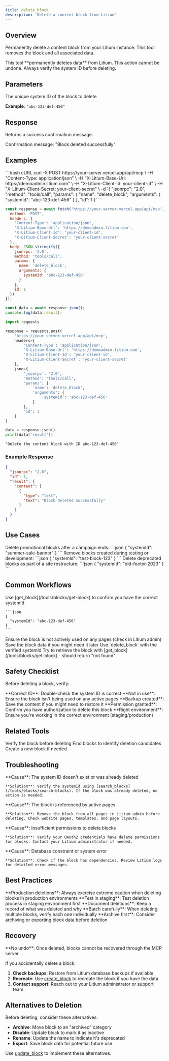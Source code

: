 ```yaml
---
title: delete_block
description: 'Delete a content block from Litium'
---
```


## Overview

Permanently delete a content block from your Litium instance. This tool removes the block and all associated data.

<Warning>
  This tool **permanently deletes data** from Litium. This action cannot be undone. Always verify the system ID before deleting.
</Warning>

## Parameters

<ParamField path="systemId" type="string" required>
  The unique system ID of the block to delete
  
  **Example**: `"abc-123-def-456"`
</ParamField>

## Response

Returns a success confirmation message.

<ResponseField name="message" type="string">
  Confirmation message: "Block deleted successfully"
</ResponseField>

## Examples

<CodeGroup>
```bash cURL
curl -X POST https://your-server.vercel.app/api/mcp \
  -H "Content-Type: application/json" \
  -H "X-Litium-Base-Url: https://demoadmin.litium.com" \
  -H "X-Litium-Client-Id: your-client-id" \
  -H "X-Litium-Client-Secret: your-client-secret" \
  -d '{
    "jsonrpc": "2.0",
    "method": "tools/call",
    "params": {
      "name": "delete_block",
      "arguments": {
        "systemId": "abc-123-def-456"
      }
    },
    "id": 1
  }'
```

```javascript JavaScript
const response = await fetch('https://your-server.vercel.app/api/mcp', {
  method: 'POST',
  headers: {
    'Content-Type': 'application/json',
    'X-Litium-Base-Url': 'https://demoadmin.litium.com',
    'X-Litium-Client-Id': 'your-client-id',
    'X-Litium-Client-Secret': 'your-client-secret'
  },
  body: JSON.stringify({
    jsonrpc: '2.0',
    method: 'tools/call',
    params: {
      name: 'delete_block',
      arguments: {
        systemId: 'abc-123-def-456'
      }
    },
    id: 1
  })
});

const data = await response.json();
console.log(data.result);
```

```python Python
import requests

response = requests.post(
    'https://your-server.vercel.app/api/mcp',
    headers={
        'Content-Type': 'application/json',
        'X-Litium-Base-Url': 'https://demoadmin.litium.com',
        'X-Litium-Client-Id': 'your-client-id',
        'X-Litium-Client-Secret': 'your-client-secret'
    },
    json={
        'jsonrpc': '2.0',
        'method': 'tools/call',
        'params': {
            'name': 'delete_block',
            'arguments': {
                'systemId': 'abc-123-def-456'
            }
        },
        'id': 1
    }
)

data = response.json()
print(data['result'])
```

```text Natural Language (AI)
"Delete the content block with ID abc-123-def-456"
```
</CodeGroup>

### Example Response

```json
{
  "jsonrpc": "2.0",
  "id": 1,
  "result": {
    "content": [
      {
        "type": "text",
        "text": "Block deleted successfully"
      }
    ]
  }
}
```

## Use Cases

<AccordionGroup>
  <Accordion title="Remove Outdated Content" icon="trash-can">
    Delete promotional blocks after a campaign ends:
    ```json
    {
      "systemId": "summer-sale-banner"
    }
    ```
  </Accordion>

  <Accordion title="Clean Up Test Blocks" icon="broom">
    Remove blocks created during testing or development:
    ```json
    {
      "systemId": "test-block-123"
    }
    ```
  </Accordion>

  <Accordion title="Content Reorganization" icon="sitemap">
    Delete deprecated blocks as part of a site restructure:
    ```json
    {
      "systemId": "old-footer-2023"
    }
    ```
  </Accordion>
</AccordionGroup>

## Common Workflows

<Steps>
  <Step title="Verify Block to Delete">
    Use [get_block](/tools/blocks/get-block) to confirm you have the correct systemId
    
    ```json
    {
      "systemId": "abc-123-def-456"
    }
    ```
  </Step>
  
  <Step title="Check Block Usage">
    Ensure the block is not actively used on any pages (check in Litium admin)
  </Step>
  
  <Step title="Backup (Optional)">
    Save the block data if you might need it later
  </Step>
  
  <Step title="Delete Block">
    Use `delete_block` with the verified systemId
  </Step>
  
  <Step title="Confirm Deletion">
    Try to retrieve the block with [get_block](/tools/blocks/get-block) - should return "not found"
  </Step>
</Steps>

## Safety Checklist

Before deleting a block, verify:

<Check>
  **Correct ID**: Double-check the system ID is correct
</Check>

<Check>
  **Not in use**: Ensure the block isn't being used on any active pages
</Check>

<Check>
  **Backup created**: Save the content if you might need to restore it
</Check>

<Check>
  **Permission granted**: Confirm you have authorization to delete this block
</Check>

<Check>
  **Right environment**: Ensure you're working in the correct environment (staging/production)
</Check>

## Related Tools

<CardGroup cols={2}>
  <Card
    title="get_block"
    icon="cube"
    href="/tools/blocks/get-block"
  >
    Verify the block before deleting
  </Card>
  <Card
    title="search_blocks"
    icon="magnifying-glass"
    href="/tools/blocks/search-blocks"
  >
    Find blocks to identify deletion candidates
  </Card>
  <Card
    title="create_block"
    icon="plus"
    href="/tools/blocks/create-block"
  >
    Create a new block if needed
  </Card>
</CardGroup>

## Troubleshooting

<AccordionGroup>
  <Accordion title="Block not found">
    **Cause**: The system ID doesn't exist or was already deleted
    
    **Solution**: Verify the systemId using [search_blocks](/tools/blocks/search-blocks). If the block was already deleted, no action is needed.
  </Accordion>

  <Accordion title="Cannot delete - block in use">
    **Cause**: The block is referenced by active pages
    
    **Solution**: Remove the block from all pages in Litium admin before deleting. Check website pages, templates, and page layouts.
  </Accordion>

  <Accordion title="Permission denied">
    **Cause**: Insufficient permissions to delete blocks
    
    **Solution**: Verify your OAuth2 credentials have delete permissions for blocks. Contact your Litium administrator if needed.
  </Accordion>

  <Accordion title="Unexpected error">
    **Cause**: Database constraint or system error
    
    **Solution**: Check if the block has dependencies. Review Litium logs for detailed error messages.
  </Accordion>
</AccordionGroup>

## Best Practices

<Warning>
  **Production deletions**: Always exercise extreme caution when deleting blocks in production environments
</Warning>

<Check>
  **Test in staging**: Test deletion process in staging environment first
</Check>

<Check>
  **Document deletions**: Keep a record of what was deleted and why
</Check>

<Check>
  **Batch carefully**: When deleting multiple blocks, verify each one individually
</Check>

<Check>
  **Archive first**: Consider archiving or exporting block data before deletion
</Check>

## Recovery

<Warning>
  **No undo**: Once deleted, blocks cannot be recovered through the MCP server
</Warning>

If you accidentally delete a block:

1. **Check backups**: Restore from Litium database backups if available
2. **Recreate**: Use [create_block](/tools/blocks/create-block) to recreate the block if you have the data
3. **Contact support**: Reach out to your Litium administrator or support team

## Alternatives to Deletion

Before deleting, consider these alternatives:

- **Archive**: Move block to an "archived" category
- **Disable**: Update block to mark it as inactive
- **Rename**: Update the name to indicate it's deprecated
- **Export**: Save block data for potential future use

Use [update_block](/tools/blocks/update-block) to implement these alternatives.

